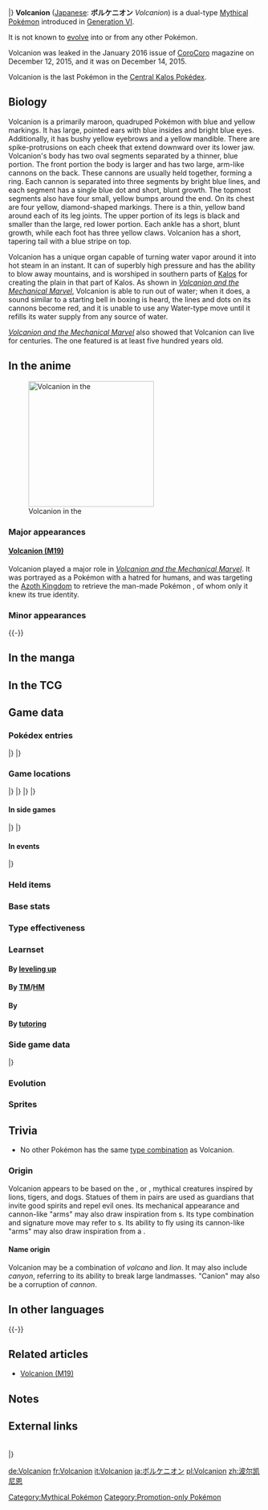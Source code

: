 {{PokémonPrevNext/Head|type=Fire|type2=Water}}
{{PokémonPrevNext/Pokémon|type=Fire|prevnum=720|prev=Hoopa|nextnum=722|next=Rowlet|roundleft=tl|roundright=tr}}
{{PokémonPrevNext/Disambig|species=Volcanion}}
|}
{{Pokémon Infobox
|name=Volcanion
|jname=ボルケニオン
|jtranslit=Borukenion
|tmname=Volcanion
|ndex=721
|typebox=1
|type1=Fire
|type2=Water
|category=Steam
|height-ftin=5'07"
|height-m=1.7
|weight-lbs=429.9
|weight-kg=195.0
|karea=Central
|kdex=153
|abilityn=1
|abilitylayout=1
|ability1=Water Absorb
|egggroupn=0
|egggroup1=Undiscovered
|eggcycles=120
|evtotal=3
|evsa=3
|expyield=270
|lv100exp=1,250,000
|gendercode=255
|color=Brown
|catchrate=3
|body=08
|pokefordex=volcanion
|generation=6
|friendship=100
}}
'''Volcanion''' ([[List of Japanese Pokémon names|Japanese]]: '''ボルケニオン''' ''Volcanion'') is a dual-type {{2t|Fire|Water}} [[Mythical Pokémon]] introduced in [[Generation VI]].

It is not known to [[Evolution|evolve]] into or from any other Pokémon.

Volcanion was leaked in the January 2016 issue of [[CoroCoro]] magazine on December 12, 2015, and it was {{n|Volcanion has been officially revealed in English|officially revealed}} on December 14, 2015.

Volcanion is the last Pokémon in the [[List of Pokémon by Kalos Pokédex number|Central Kalos Pokédex]].

==Biology==
Volcanion is a primarily maroon, quadruped Pokémon with blue and yellow markings. It has large, pointed ears with blue insides and bright blue eyes. Additionally, it has bushy yellow eyebrows and a yellow mandible. There are spike-protrusions on each cheek that extend downward over its lower jaw. Volcanion's body has two oval segments separated by a thinner, blue portion. The front portion the body is larger and has two large, arm-like cannons on the back. These cannons are usually held together, forming a ring. Each cannon is separated into three segments by bright blue lines, and each segment has a single blue dot and short, blunt growth. The topmost segments also have four small, yellow bumps around the end. On its chest are four yellow, diamond-shaped markings. There is a thin, yellow band around each of its leg joints. The upper portion of its legs is black and smaller than the large, red lower portion. Each ankle has a short, blunt growth, while each foot has three yellow claws. Volcanion has a short, tapering tail with a blue stripe on top.

Volcanion has a unique organ capable of turning water vapor around it into hot steam in an instant. It can {{m|Steam Eruption|expel steam}} of superbly high pressure and has the ability to blow away mountains, and is worshiped in southern parts of [[Kalos]] for creating the plain in that part of Kalos. As shown in ''[[M19|Volcanion and the Mechanical Marvel]]'', Volcanion is able to run out of water; when it does, a sound similar to a starting bell in boxing is heard, the lines and dots on its cannons become red, and it is unable to use any Water-type move until it refills its water supply from any source of water.

''[[M19|Volcanion and the Mechanical Marvel]]'' also showed that Volcanion can live for centuries. The one featured is at least five hundred years old.

==In the anime==
[[File:Volcanion M19.png|thumb|250px|left|Volcanion in the {{pkmn|anime}}]]
===Major appearances===
====[[Volcanion (M19)]]====
Volcanion played a major role in ''[[M19|Volcanion and the Mechanical Marvel]]''. It was portrayed as a Pokémon with a hatred for humans, and was targeting the [[Azoth Kingdom]] to retrieve the man-made Pokémon {{OBP|Magearna|M19}}, of whom only it knew its true identity.

===Minor appearances===
{{-}}

==In the manga==

==In the TCG==
{{main|Volcanion (TCG)}}

==Game data==
===Pokédex entries===
{{Dex/Header|type=Fire|type2=Water}}
{{Dex/NA|gen=VI}}
{{Dex/Gen|gen=VI}}
{{Dex/Entry1|v=X|t=FFF|entry=It lets out billows of steam and disappears into the dense fog. It's said to live in mountains where humans do not tread.}}
{{Dex/Entry1|v=Y|entry=It expels its internal steam from the arms on its back. It has enough power to blow away a mountain.}}
{{Dex/Entry1|v=Omega Ruby|t=FFF|entry=It lets out billows of steam and disappears into the dense fog. It's said to live in mountains where humans do not tread.}}
{{Dex/Entry1|v=Alpha Sapphire|t=FFF|entry=It expels its internal steam from the arms on its back. It has enough power to blow away a mountain.}}
|}
|}
{{Dex/Footer}}

===Game locations===
{{Availability/Header|type=Fire|type2=Water}}
{{Availability/NA|gen=VI}}
{{Availability/Gen|gen=VI}}
{{Availability/Entry2/None|v=X|v2=Y|area={{pkmn2|Event}}}}
{{Availability/Entry2/None|v=Omega Ruby|v2=Alpha Sapphire|area={{pkmn2|Event}}}}
|}
|}
{{Availability/Gen|gen=VII}}
{{Availability/Entry2/None|v=Sun|v2=Moon|area=[[Pokémon Bank]]}}
{{Availability/Entry2/None|v=Ultra Sun|v2=Ultra Moon|area=[[Pokémon Bank]]}}
|}
|}
{{Availability/Footer}}

====In side games====
{{Availability/Header|type=Fire|type2=Water}}
{{Availability/NA|gen=VI}}
{{Availability/Gen|gen=VI}}
{{Availability/Entry1|1|v=Shuffle|color={{beauty color}}|area=Event: ''[[Escalation Battle|Take on Escalation Battles]]''}}
|}
|}
{{Availability/Footer}}

====In events====
{{eventAvail/h|Region|type=Fire|type2=Water}}
{{eventAvail|{{gameabbrev6|XYORAS}}|Nebel Volcanion|Japanese region|Online|70|April 16 to September 30, 2016<br>November 8 to December 15, 2016<br>January 21 to February 28, 2017|link=List of Japanese region serial code event Pokémon distributions in Generation VI#East Asian Nebel Volcanion}}
{{eventAvail|{{gameabbrev6|XYORAS}}|Helen Volcanion|PAL region|Online|70|October 1, 2016 to January 31, 2017|link=List of PAL region serial code event Pokémon distributions in Generation VI#Helen Volcanion}}
{{eventAvail|{{gameabbrev6|XYORAS}}|Helen Volcanion|American region|Online|70|October 9, 2016 to January 31, 2017|link=List of American region serial code event Pokémon distributions in Generation VI#Helen Volcanion}}
{{eventAvail|{{gameabbrev6|XYORAS}}|Nebel Volcanion|PAL region|Online|70|November 8 to December 15, 2016|link=List of PAL region serial code event Pokémon distributions in Generation VI#Nebel Volcanion}}
{{eventAvail|{{gameabbrev6|XYORAS}}|Nebel Volcanion|Taiwanese region|Online|70|November 8 to December 15, 2016<br>January 21 to February 28, 2017|link=List of Taiwanese region serial code event Pokémon distributions in Generation VI#Nebel Volcanion}}
{{eventAvail|{{gameabbrev6|XYORAS}}|Nebel Volcanion|Japanese region|Online|70|November 12, 2016 to January 25, 2017|link=List of Japanese region serial code event Pokémon distributions in Generation VI#Southeast Asian Nebel Volcanion}}
{{eventAvail|{{gameabbrev6|XYORAS}}|Nebel Volcanion|American region|Online|70|November 12, 2016 to January 25, 2017|link=List of American region serial code event Pokémon distributions in Generation VI#Nebel Volcanion}}
{{eventAvail|{{gameabbrev6|XYORAS}}|Nebel Volcanion|Korean region|Online|70|December 22, 2016 to February 28, 2017|link=List of Korean region serial code event Pokémon distributions in Generation VI#Nebel Volcanion}}
|}

===Held items===
{{HeldItems
|type=Fire|type2=Water
|event1=Rage Candy Bar|event1type=None|event1rar=100
|event2=Assault Vest|event2type=None|event2rar=100}}

===Base stats===
{{BaseStats
|type=fire
|type2=water
|HP=80
|Attack=110
|Defense=120
|SpAtk=130
|SpDef=90
|Speed=70}}

===Type effectiveness===
{{TypeEffectiveness
|type1=Fire
|type2=Water
|Normal=  100
|Flying=  100
|Fighting=100
|Ground=  200
|Rock=    200
|Bug=      50
|Poison=  100
|Ghost=   100
|Steel=    25
|Fire=     25
|Water=   0
|Grass=   100
|Electric=200
|Psychic= 100
|Ice=      25
|Dragon=  100
|Dark=    100
|Fairy=    50
|notes=yes
|waterabsorb=yes
|newwater=1
}}

===Learnset===
====By [[Level|leveling up]]====
{{learnlist/levelh/7|Volcanion|Fire|Water|6}}
{{learnlist/level7|1|Steam Eruption|Water|Special|110|95|5||'''}}
{{learnlist/level7|1|Flare Blitz|Fire|Physical|120|100|15||'''}}
{{learnlist/level7|1|Take Down|Normal|Physical|90|85|20}}
{{learnlist/level7|8|Mist|Ice|Status|&mdash;|&mdash;|30}}
{{learnlist/level7|11|Haze|Ice|Status|&mdash;|&mdash;|30}}
{{learnlist/level7|15|Flame Charge|Fire|Physical|50|100|20||'''}}
{{learnlist/level7|21|Water Pulse|Water|Special|60|100|20||'''}}
{{learnlist/level7|28|Stomp|Normal|Physical|65|100|20}}
{{learnlist/level7|32|Scald|Water|Special|80|100|15||'''}}
{{learnlist/level7|40|Weather Ball|Normal|Special|50|100|10}}
{{learnlist/level7|46|Body Slam|Normal|Physical|85|100|15}}
{{learnlist/level7|50|Hydro Pump|Water|Special|110|80|5||'''}}
{{learnlist/level7|58|Flare Blitz|Fire|Physical|120|100|15||'''}}
{{learnlist/level7|65|Overheat|Fire|Special|130|90|5||'''}}
{{learnlist/level7|76|Explosion|Normal|Physical|250|100|5}}
{{learnlist/level7|85|Steam Eruption|Water|Special|110|95|5||'''}}
{{learnlist/levelf/7|Volcanion|Fire|Water|6}}

====By [[TM]]/[[HM]]====
{{learnlist/tmh/7|Volcanion|Fire|Water|6}}
{{learnlist/tm7|TM05|Roar|Normal|Status|&mdash;|&mdash;|20}}
{{learnlist/tm7|TM06|Toxic|Poison|Status|&mdash;|90|10}}
{{learnlist/tm7|TM10|Hidden Power|Normal|Special|60|100|15}}
{{learnlist/tm7|TM11|Sunny Day|Fire|Status|&mdash;|&mdash;|5}}
{{learnlist/tm7|TM15|Hyper Beam|Normal|Special|150|90|5}}
{{learnlist/tm7|TM17|Protect|Normal|Status|&mdash;|&mdash;|10}}
{{learnlist/tm7|TM21|Frustration|Normal|Physical|&mdash;|100|20}}
{{learnlist/tm7|TM22|Solar Beam|Grass|Special|120|100|10}}
{{learnlist/tm7|TM23|Smack Down|Rock|Physical|50|100|15}}
{{learnlist/tm7|TM26|Earthquake|Ground|Physical|100|100|10}}
{{learnlist/tm7|TM27|Return|Normal|Physical|&mdash;|100|20}}
{{learnlist/tm7|TM31|Brick Break|Fighting|Physical|75|100|15}}
{{learnlist/tm7|TM32|Double Team|Normal|Status|&mdash;|&mdash;|15}}
{{learnlist/tm7|TM34|Sludge Wave|Poison|Special|95|100|10}}
{{learnlist/tm7|TM35|Flamethrower|Fire|Special|90|100|15||'''}}
{{learnlist/tm7|TM36|Sludge Bomb|Poison|Special|90|100|10}}
{{learnlist/tm7|TM37|Sandstorm|Rock|Status|&mdash;|&mdash;|10}}
{{learnlist/tm7|TM38|Fire Blast|Fire|Special|110|85|5||'''}}
{{learnlist/tm7|TM42|Facade|Normal|Physical|70|100|20}}
{{learnlist/tm7|TM43|Flame Charge|Fire|Physical|50|100|20||'''}}
{{learnlist/tm7|TM44|Rest|Psychic|Status|&mdash;|&mdash;|10}}
{{learnlist/tm7|TM48|Round|Normal|Special|60|100|15}}
{{learnlist/tm7|TM50|Overheat|Fire|Special|130|90|5||'''}}
{{learnlist/tm7|TM52|Focus Blast|Fighting|Special|120|70|5}}
{{learnlist/tm7|TM55|Scald|Water|Special|80|100|15||'''}}
{{learnlist/tm7|TM56|Fling|Dark|Physical|&mdash;|100|10}}
{{learnlist/tm7|TM61|Will-O-Wisp|Fire|Status|&mdash;|85|15}}
{{learnlist/tm7|TM64|Explosion|Normal|Physical|250|100|5}}
{{learnlist/tm7|TM68|Giga Impact|Normal|Physical|150|90|5}}
{{learnlist/tm7|TM71|Stone Edge|Rock|Physical|100|80|5}}
{{learnlist/tm7|TM74|Gyro Ball|Steel|Physical|&mdash;|100|5}}
{{learnlist/tm7|TM78|Bulldoze|Ground|Physical|60|100|20}}
{{learnlist/tm7|TM80|Rock Slide|Rock|Physical|75|90|10}}
{{learnlist/tm7|TM87|Swagger|Normal|Status|&mdash;|85|15}}
{{learnlist/tm7|TM88|Sleep Talk|Normal|Status|&mdash;|&mdash;|10}}
{{learnlist/tm7|TM90|Substitute|Normal|Status|&mdash;|&mdash;|10}}
{{learnlist/tm7|TM91|Flash Cannon|Steel|Special|80|100|10}}
{{learnlist/tm7|TM100|Confide|Normal|Status|&mdash;|&mdash;|20}}
{{learnlist/tmf/7|Volcanion|Fire|Water|6}}

====By {{pkmn|breeding}}====
{{learnlist/breedh/7|Volcanion|Fire|Water|6}}
{{learnlist/breed7null}}
{{learnlist/breedf/7|Volcanion|Fire|Water|6}}

====By [[Move Tutor|tutoring]]====
{{learnlist/tutorh/7|Volcanion|Fire|Water|6}}
{{learnlist/tutor7|Defog|Flying|Status|—|—|15|||no|yes}}
{{learnlist/tutor7|Earth Power|Ground|Special|90|100|10|||no|yes}}
{{learnlist/tutor7|Heat Wave|Fire|Special|95|90|10||'''|no|yes}}
{{learnlist/tutor7|Liquidation|Water|Physical|85|100|10||'''|no|yes}}
{{learnlist/tutor7|Snore|Normal|Special|50|100|15|||no|yes}}
{{learnlist/tutor7|Stomping Tantrum|Ground|Physical|75|100|10|||no|yes}}
{{learnlist/tutor7|Superpower|Fighting|Physical|120|100|5|||no|yes}}
{{learnlist/tutor7|Water Pulse|Water|Special|60|100|20||'''|no|yes}}
{{learnlist/tutorf/7|Volcanion|Fire|Water|6}}

===Side game data===
{{Spindata/Head|type=Fire|type2=Water}}
{{Spindata/Shuffle|col=6|type=Water|ndex=721|num=684
|min=80
|max=130
|raisemaxlevel=10
|skill=Risk-Taker
|skilldesc=Increases damage randomly.
}}
|}

===Evolution===
{{Evobox-1
|type1=Fire
|type2=Water
|pictype=art
|no1=721
|name1=Volcanion
|type1-1=Fire
|type2-1=Water}}

===Sprites===
{{Spritebox/Header|type=fire|type2=water}}
{{Spritebox/NA|gen=VI}}
{{Spritebox/6|ndex=721}}
{{Spritebox/7|ndex=721}}
{{Spritebox/Footer|721|Volcanion}}

==Trivia==
* No other Pokémon has the same [[List of Pokémon with unique type combinations|type combination]] as Volcanion.

===Origin===
Volcanion appears to be based on the {{wp|Ryukyu Islands|Ryukyuan}} ''{{wp|shisa}}'', or ''{{wp|komainu}}'', mythical creatures inspired by lions, tigers, and dogs. Statues of them in pairs are used as guardians that invite good spirits and repel evil ones. Its mechanical appearance and cannon-like "arms" may also draw inspiration from {{wp|tank}}s. Its type combination and signature move may refer to {{wp|geyser}}s. Its ability to fly using its cannon-like "arms" may also draw inspiration from a {{wp|steam engine}}.

====Name origin====
Volcanion may be a combination of ''volcano'' and ''lion''. It may also include ''canyon'', referring to its ability to break large landmasses. "Canion" may also be a corruption of ''cannon''.

==In other languages==
{{Other languages|type=fire|type2=water
|ja=ボルケニオン ''Volcanion''|jameaning=From ''volcano'', ''lion'', ''cannon'' and ''canyon''
|fr=Volcanion|frmeaning=Same as Japanese name
|es=Volcanion|esmeaning=Same as Japanese name
|de=Volcanion|demeaning=Same as Japanese name
|it=Volcanion|itmeaning=Same as Japanese name
|ko=볼케니온 ''Volcanion''|komeaning=Transliteration of its Japanese name
|zh_cmn=波爾凱尼恩 / 波尔凯尼恩 ''Bō'ěrkǎiní'ēn''|zh_cmnmeaning=Transliteration of its Japanese name
|zh_yue=波爾凱尼恩 ''Bōyíhhóinèihyān''|zh_yuemeaning=Mandarin-based transliteration of Japanese name
|ru=Вулканион ''Vulkanion''|rumeaning=Transcription of English name
|th=โวลเคเนียน ''Volcanion''|thmeaning=From Japanese name
|vi=Volkenion|vimeaning=Transposition of Japanese name
|he=וולקניון ''Volkanion''|hemeaning=Transcription of English name
}}
{{-}}

==Related articles==
* [[Volcanion (M19)]]

==Notes==
<references />
==External links==

{{Legendary Pokémon}}
{{EventExclusive}}<br>
{{PokémonPrevNext/Head|type=Fire|type2=Water}}
{{PokémonPrevNext/Pokémon|type=Fire|prevnum=720|prev=Hoopa|nextnum=722|next=Rowlet}}
|}
{{Project Pokédex notice}}

[[Category:Mythical Pokémon]]
[[Category:Promotion-only Pokémon]]

[[de:Volcanion]]
[[fr:Volcanion]]
[[it:Volcanion]]
[[ja:ボルケニオン]]
[[pl:Volcanion]]
[[zh:波尔凯尼恩]]